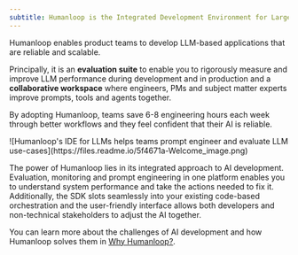 ```yaml
---
subtitle: Humanloop is the Integrated Development Environment for Large Language Models
---
```


Humanloop enables product teams to develop LLM-based applications that are reliable and scalable.

Principally, it is an **evaluation suite** to enable you to rigorously measure and improve LLM performance during development and in production and a **collaborative workspace** where engineers, PMs and subject matter experts improve prompts, tools and agents together.

By adopting Humanloop, teams save 6-8 engineering hours each week through better workflows and they feel confident that their AI is reliable.


<Bleed>
<Frame caption="Humanloop's IDE for LLMs helps teams prompt engineer and evaluate LLM applications.">
![Humanloop's IDE for LLMs helps teams prompt engineer and evaluate LLM use-cases](https://files.readme.io/5f4671a-Welcome_image.png)
</Frame>
</Bleed>

<br />

The power of Humanloop lies in its integrated approach to AI development. Evaluation, monitoring and prompt engineering in one platform enables you to understand system performance and take the actions needed to fix it. Additionally, the SDK slots seamlessly into your existing code-based orchestration and the user-friendly interface allows both developers and non-technical stakeholders to adjust the AI together.

You can learn more about the challenges of AI development and how Humanloop solves them in [Why Humanloop?](./why-humanloop).
